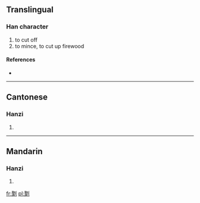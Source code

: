 ==Translingual==

===Han character===
{{Han char|rn=18|rad=刀|as=14|sn=16|four=|canj=尸人中弓 (SOLN)}}

# to cut off
# to mince, to cut up firewood

====References====
* {{Han ref|kx=0145.030|hdz=10360.110|uh=350C|ud=13580}}

----

==Cantonese==

===Hanzi===
{{yue-hanzi|jyut=|y=jap3, jau6 jek3 jik3 sei3 tam3}}

# {{defn|lang=yue|sort=刀14}}

----

==Mandarin==

===Hanzi===
{{cmn-hanzi|pin=[[zhòu]] ([[zhou4]])|wg=chou<sup>4</sup>}}

# {{defn|lang=cmn|sort=刀14}}

[[fr:㔌]]
[[pl:㔌]]